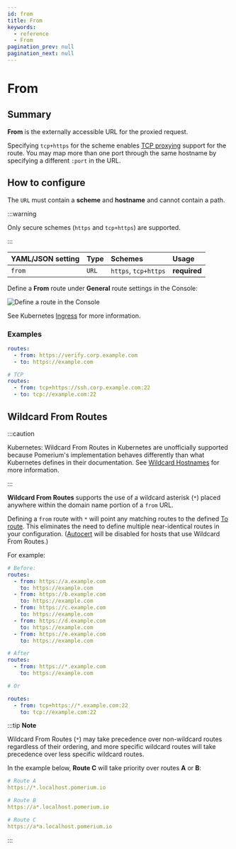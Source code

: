 ```yaml
---
id: from
title: From
keywords:
  - reference
  - From
pagination_prev: null
pagination_next: null
---
```



# From

## Summary

**From** is the externally accessible URL for the proxied request.

Specifying `tcp+https` for the scheme enables [TCP proxying](/docs/capabilities/tcp/) support for the route. You may map more than one port through the same hostname by specifying a different `:port` in the URL.

## How to configure

The `URL` must contain a **scheme** and **hostname** and cannot contain a path.

:::warning

Only secure schemes (`https` and `tcp+https`) are supported.

:::

<Tabs>
<TabItem value="Core" label="Core">

| **YAML**/**JSON** setting | **Type** | **Schemes**          | **Usage**    |
| :------------------------ | :------- | :------------------- | :----------- |
| `from`                    | `URL`    | `https`, `tcp+https` | **required** |

</TabItem>
<TabItem value="Enterprise" label="Enterprise">

Define a **From** route under **General** route settings in the Console:

![Define a route in the Console](../img/routes/from-route.png)

</TabItem>
<TabItem value="Kubernetes" label="Kubernetes">

See Kubernetes [Ingress](/docs/deploy/k8s/ingress) for more information.

</TabItem>
</Tabs>

### Examples

```yaml
routes:
  - from: https://verify.corp.example.com
  - to: https://example.com

# TCP
routes:
  - from: tcp+https://ssh.corp.example.com:22
  - to: tcp://example.com:22
```

## Wildcard From Routes

:::caution

Kubernetes: Wildcard From Routes in Kubernetes are unofficially supported because Pomerium's implementation behaves differently than what Kubernetes defines in their documentation. See [Wildcard Hostnames](https://kubernetes.io/docs/concepts/services-networking/ingress/#hostname-wildcards) for more information.

:::

**Wildcard From Routes** supports the use of a wildcard asterisk (`*`) placed anywhere within the domain name portion of a `from` URL.

Defining a `from` route with `*` will point any matching routes to the defined [To route](/docs/reference/routes/to). This eliminates the need to define multiple near-identical routes in your configuration. ([Autocert](/docs/reference/autocert) will be disabled for hosts that use Wildcard From Routes.)

For example:

```yaml
# Before:
routes:
  - from: https://a.example.com
    to: https://example.com
  - from: https://b.example.com
    to: https://example.com
  - from: https://c.example.com
    to: https://example.com
  - from: https://d.example.com
    to: https://example.com
  - from: https://e.example.com
    to: https://example.com

# After
routes:
  - from: https://*.example.com
    to: https://example.com

# Or

routes:
  - from: tcp+https://*.example.com:22
    to: tcp://example.com:22
```

:::tip **Note**

Wildcard From Routes (`*`) may take precedence over non-wildcard routes regardless of their ordering, and more specific wildcard routes will take precedence over less specific wildcard routes.

In the example below, **Route C** will take priority over routes **A** or **B**:

```yaml
# Route A
https://*.localhost.pomerium.io

# Route B
https://a*.localhost.pomerium.io

# Route C
https://a*a.localhost.pomerium.io
```

:::
